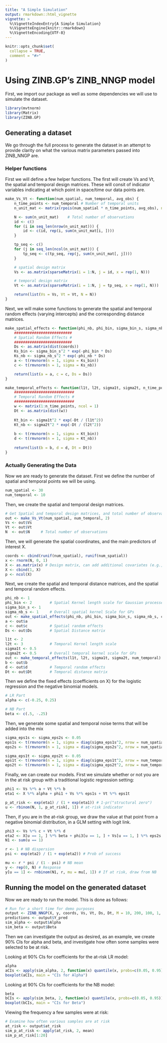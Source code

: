 ```yaml
---
title: "A Simple Simulation"
output: rmarkdown::html_vignette
vignette: >
  %\VignetteIndexEntry{A Simple Simulation}
  %\VignetteEngine{knitr::rmarkdown}
  %\VignetteEncoding{UTF-8}
---
```


```r
knitr::opts_chunk$set(
  collapse = TRUE,
  comment = "#>"
)
```

# Using ZINB.GP's ZINB_NNGP model

First, we import our package as well as some dependencies we will use to simulate the dataset.
```r
library(mvtnorm)
library(Matrix)
library(ZINB.GP)
```


## Generating a dataset
We go through the full process to generate the dataset in an attempt to provide clarity on what the various matrix parameters passed into ZINB_NNGP are.

### Helper functions
First we will define a few helper functions. The first will create Vs and Vt, the spatial and temporal design matrices. These will consit of indicator variables indicating at which point in space/time our data points are.
```r
make_Vs_Vt <- function(num_spatial, num_temporal, avg_obs) {
    n_time_points <- num_temporal # Number of temporal units
    n_unit_mat <- matrix(rpois(num_spatial * n_time_points, avg_obs), nrow = num_spatial, byrow = TRUE) # sample around avg_obs observations per sampling unit (both space and time)

    N <- sum(n_unit_mat)    # Total number of observations
    id <- c()
    for (i in seq_len(nrow(n_unit_mat))) {
        id <- c(id, rep(i, sum(n_unit_mat[i, ])))
    }

    tp_seq <- c()
    for (j in seq_len(ncol(n_unit_mat))) {
        tp_seq <- c(tp_seq, rep(j, sum(n_unit_mat[, j])))
    }

    # spatial design matrix
    Vs <- as.matrix(sparseMatrix(i = 1:N, j = id, x = rep(1, N)))

    # temporal design matrix
    Vt <- as.matrix(sparseMatrix(i = 1:N, j = tp_seq, x = rep(1, N)))

    return(list(Vs = Vs, Vt = Vt, N = N))
}
```

Next, we will make some functions to generate the spatial and temporal random effects (varying intercepts) and the corresponding distance matrices.
```r
make_spatial_effects <- function(phi_nb, phi_bin, sigma_bin_s, sigma_nb_s, coords) {
    ##########################
    # Spatial Random Effects #
    ##########################
    Ds <- as.matrix(dist(coords))
    Ks_bin <- sigma_bin_s^2 * exp(-phi_bin * Ds)
    Ks_nb <- sigma_nb_s^2 * exp(-phi_nb * Ds)
    a <- t(rmvnorm(n = 1, sigma = Ks_bin))
    c <- t(rmvnorm(n = 1, sigma = Ks_nb))

    return(list(a = a, c = c, Ds = Ds))
}

make_temporal_effects <- function(l1t, l2t, sigma1t, sigma2t, n_time_points) {
    ###########################
    # Temporal Random Effects #
    ###########################
    w <- matrix(1:n_time_points, ncol = 1)
    Dt <- as.matrix(dist(w))
    
    Kt_bin <- sigma1t^2 * exp(-Dt / (l1t^2))
    Kt_nb <- sigma2t^2 * exp(-Dt / (l2t^2))
    
    b <- t(rmvnorm(n = 1, sigma = Kt_bin))
    d <- t(rmvnorm(n = 1, sigma = Kt_nb))
    
    return(list(b = b, d = d, Dt = Dt))
}
```

### Actually Generating the Data
Now we are ready to generate the dataset. First we define the number of spatial and temporal points we will be using.
```r
num_spatial <- 30
num_temporal <- 10
```

Then, we create the spatial and temporal design matrices.
```r
# Get Spatial and temporal design matrices, and total number of observations
out <- make_Vs_Vt(num_spatial, num_temporal, 2)
Vs <- out$Vs
Vt <- out$Vt
N  <- out$N     # Total number of observations
```

Then, we will generate the spatial coordinates, and the main predictors of interest X.
```r
coords <- cbind(runif(num_spatial), runif(num_spatial))
x <- rnorm(N, 0, 1)
X <- as.matrix(x) # Design matrix, can add additional covariates (e.g., race, age, gender)
X <- cbind(1, X)
p <- ncol(X)
```

Next, we create the spatial and temporal distance matrices, and the spatial and temporal random effects.
```r
phi_nb <- 1
phi_bin <- 2        # Spatial Kernel length scale for Gaussian processes in the logistic regression and negative binomial parts of the model
sigma_bin_s <- 1    
sigma_nb_s <- 1     # Overall spatial kernel Scale for GPs
out <- make_spatial_effects(phi_nb, phi_bin, sigma_bin_s, sigma_nb_s, coords)
a <- out$a
c <- out$c          # Spatial random effects
Ds <- out$Ds        # Spatial Distance matrix

l1t <- 2
l2t <- 3            # Temporal Kernel length scale
sigma1t <- 0.5
sigma2t <- 0.5      # Overall temporal kernel scale for GPs
out <- make_temporal_effects(l1t, l2t, sigma1t, sigma2t, num_temporal)
b <- out$b
d <- out$d          # Temporal random effects
Dt <- out$Dt        # Temporal distance matrix
```

Then we define the fixed effects (coefficients on X) for the logistic regression and the negative binomial models.
```r
# LR Part
alpha <- c(-0.25, 0.25)

# NB Part
beta <- c(.5, -.25)
```

Then, we generate some spatial and temporal noise terms that will be added into the mix
```r
sigma_eps1s <- sigma_eps2s <- 0.05
eps1s <- t(rmvnorm(n = 1, sigma = diag(sigma_eps1s^2, nrow = num_spatial)))
eps2s <- t(rmvnorm(n = 1, sigma = diag(sigma_eps2s^2, nrow = num_spatial)))

sigma_eps1t <- sigma_eps2t <- 0.05
eps1t <- t(rmvnorm(n = 1, sigma = diag(sigma_eps1t^2, nrow = num_temporal)))
eps2t <- t(rmvnorm(n = 1, sigma = diag(sigma_eps2t^2, nrow = num_temporal)))
```

Finally, we can create our models. First we simulate whether or not you are in the at risk group with a traditional logistic regression setting:
```r
phi1 <- Vs %*% a + Vt %*% b
eta1 <- X %*% alpha + phi1 + Vs %*% eps1s + Vt %*% eps1t

p_at_risk <- exp(eta1) / (1 + exp(eta1)) # 1-pr("structural zero")
u <- rbinom(N, 1, p_at_risk[, 1]) # at-risk indicator
```

Then, if you are in the at-risk group, we draw the value at that point from a negative binomial distribution, in a GLM setting with logit link.
```r
phi3 <- Vs %*% c + Vt %*% d
eta2 <- X[u == 1, ] %*% beta + phi3[u == 1, ] + Vs[u == 1, ] %*% eps2s + Vt[u == 1, ] %*% eps2t # Linear predictor for count part
N1 <- sum(u == 1)

r <- 1 # NB dispersion
psi <- exp(eta2) / (1 + exp(eta2)) # Prob of success

mu <- r * psi / (1 - psi) # NB mean
y <- rep(0, N) # Response
y[u == 1] <- rnbinom(N1, r, mu = mu[, 1]) # If at risk, draw from NB
```

## Running the model on the generated dataset
Now we are ready to run the model. This is done as follows:
```r
# Run for a short time for demo purposes
output <- ZINB_NNGP(X, y, coords, Vs, Vt, Ds, Dt, M = 10, 200, 100, 1, TRUE)
predictions <- output$Y_pred
sim_alpha <- output$Alpha
sim_beta <- output$Beta
```

Then we can investigate the output as desired, as an example, we create 90% CIs for alpha and beta, and investigate how often some samples were selected to be at risk.

Looking at 90% CIs for coefficients for the at-risk LR model:
```r
alpha
aCIs <- apply(sim_alpha, 2, function(x) quantile(x, probs=c(0.05, 0.95)))
boxplot(aCIs, main = "CIs for Alpha")
```

Looking at 90% CIs for coefficients for the NB model:
```r
beta
bCIs <- apply(sim_beta, 2, function(x) quantile(x, probs=c(0.05, 0.95)))
boxplot(bCIs, main = "CIs for Beta")
```

Viewing the frequency a few samples were at risk:
```r
# Examine how often various samples are at risk
at_risk <- output$at_risk
sim_p_at_risk <- apply(at_risk, 2, mean)
sim_p_at_risk[1:20]
```
